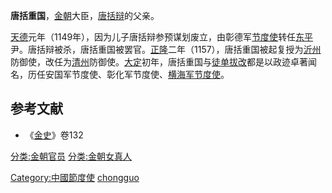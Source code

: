 '''唐括重国'''，[[金朝|金朝]]大臣，[[唐括辩|唐括辩]]的父亲。

[[天德_(金朝)|天德]]元年（1149年），因为儿子唐括辩参预谋划废立，由彰德军[[节度使|节度使]]转任[[东平府_(北宋)|东平]]尹。唐括辩被杀，唐括重国被罢官。[[正隆|正隆]]二年（1157），唐括重国被起复授为[[沂州|沂州]]防御使，改任为[[清州_(北宋)|清州]]防御使。[[大定_(金朝)|大定]]初年，唐括重国与[[徒单拔改|徒单拔改]]都是以政迹卓著闻名，历任安国军节度使、彰化军节度使、[[横海军节度使|横海军节度使]]。

==参考文献==
*《[[金史|金史]]》卷132
[[分类:金朝官员|分类:金朝官员]]
[[分类:金朝女真人|分类:金朝女真人]]
[[Category:中國節度使|Category:中國節度使]]
[[Category:唐括姓|chongguo]]
